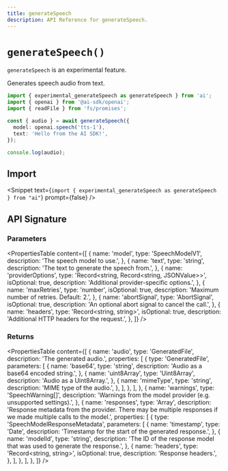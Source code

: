 ```yaml
---
title: generateSpeech
description: API Reference for generateSpeech.
---
```


# `generateSpeech()`

<Note type="warning">`generateSpeech` is an experimental feature.</Note>

Generates speech audio from text.

```ts
import { experimental_generateSpeech as generateSpeech } from 'ai';
import { openai } from '@ai-sdk/openai';
import { readFile } from 'fs/promises';

const { audio } = await generateSpeech({
  model: openai.speech('tts-1'),
  text: 'Hello from the AI SDK!',
});

console.log(audio);
```

## Import

<Snippet
  text={`import { experimental_generateSpeech as generateSpeech } from "ai"`}
  prompt={false}
/>

## API Signature

### Parameters

<PropertiesTable
  content={[
    {
      name: 'model',
      type: 'SpeechModelV1',
      description: 'The speech model to use.',
    },
    {
      name: 'text',
      type: 'string',
      description: 'The text to generate the speech from.',
    },
    {
      name: 'providerOptions',
      type: 'Record<string, Record<string, JSONValue>>',
      isOptional: true,
      description: 'Additional provider-specific options.',
    },
    {
      name: 'maxRetries',
      type: 'number',
      isOptional: true,
      description: 'Maximum number of retries. Default: 2.',
    },
    {
      name: 'abortSignal',
      type: 'AbortSignal',
      isOptional: true,
      description: 'An optional abort signal to cancel the call.',
    },
    {
      name: 'headers',
      type: 'Record<string, string>',
      isOptional: true,
      description: 'Additional HTTP headers for the request.',
    },
  ]}
/>

### Returns

<PropertiesTable
  content={[
    {
      name: 'audio',
      type: 'GeneratedFile',
      description: 'The generated audio.',
      properties: [
        {
          type: 'GeneratedFile',
          parameters: [
            {
              name: 'base64',
              type: 'string',
              description: 'Audio as a base64 encoded string.',
            },
            {
              name: 'uint8Array',
              type: 'Uint8Array',
              description: 'Audio as a Uint8Array.',
            },
            {
              name: 'mimeType',
              type: 'string',
              description: 'MIME type of the audio.',
            },
          ],
        },
      ],
    },
    {
      name: 'warnings',
      type: 'SpeechWarning[]',
      description:
        'Warnings from the model provider (e.g. unsupported settings).',
    },
    {
      name: 'responses',
      type: 'Array<SpeechModelResponseMetadata>',
      description:
        'Response metadata from the provider. There may be multiple responses if we made multiple calls to the model.',
      properties: [
        {
          type: 'SpeechModelResponseMetadata',
          parameters: [
            {
              name: 'timestamp',
              type: 'Date',
              description: 'Timestamp for the start of the generated response.',
            },
            {
              name: 'modelId',
              type: 'string',
              description:
                'The ID of the response model that was used to generate the response.',
            },
            {
              name: 'headers',
              type: 'Record<string, string>',
              isOptional: true,
              description: 'Response headers.',
            },
          ],
        },
      ],
    },
  ]}
/>
